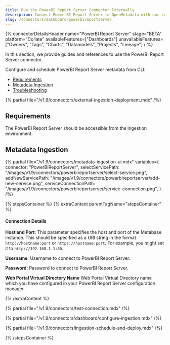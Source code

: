 ```yaml
---
title: Run the PowerBI Report Server Connector Externally
description: Connect Power BI Report Server to OpenMetadata with our comprehensive connector guide. Step-by-step setup, configuration, and metadata extraction instructions.
slug: /connectors/dashboard/powerbireportserver
---
```


{% connectorDetailsHeader
  name="PowerBI Report Server"
  stage="BETA"
  platform="Collate"
  availableFeatures=["Dashboards"]
  unavailableFeatures=["Owners", "Tags", "Charts", "Datamodels", "Projects", "Lineage"]
/ %}

In this section, we provide guides and references to use the PowerBI Report Server connector.

Configure and schedule PowerBI Report Server metadata from CLI:

- [Requirements](#requirements)
- [Metadata Ingestion](#metadata-ingestion)
- [Troubleshooting](/connectors/dashboard/powerbireportserver/troubleshooting)

{% partial file="/v1.9/connectors/external-ingestion-deployment.mdx" /%}

## Requirements

The PowerBI Report Server should be accessible from the ingestion environment.

## Metadata Ingestion

{% partial 
  file="/v1.9/connectors/metadata-ingestion-ui.mdx" 
  variables={
    connector: "PowerBIReportServer", 
    selectServicePath: "/images/v1.9/connectors/powerbireportserver/select-service.png",
    addNewServicePath: "/images/v1.9/connectors/powerbireportserver/add-new-service.png",
    serviceConnectionPath: "/images/v1.9/connectors/powerbireportserver/service-connection.png",
} 
/%}

{% stepsContainer %}
{% extraContent parentTagName="stepsContainer" %}

#### Connection Details

**Host and Port**:
This parameter specifies the host and port of the Metabase instance. This should be specified as a URI string in the format `http://hostname:port` or `https://hostname:port`. 
For example, you might set it to `http://192.168.1.1:80`.

**Username**:
Username to connect to PowerBI Report Server.

**Password**:
Password to connect to PowerBI Report Server.

**Web Portal Virtual Directory Name**
Web Portal Virtual Directory name which you have configured in your PowerBI Report Server configuration manager.

{% /extraContent %}

{% partial file="/v1.9/connectors/test-connection.mdx" /%}

{% partial file="/v1.9/connectors/dashboard/configure-ingestion.mdx" /%}

{% partial file="/v1.9/connectors/ingestion-schedule-and-deploy.mdx" /%}

{% /stepsContainer %}
